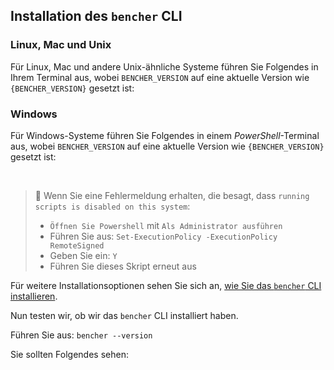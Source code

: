 

## Installation des `bencher` CLI

### Linux, Mac und Unix
Für Linux, Mac und andere Unix-ähnliche Systeme führen Sie Folgendes in Ihrem Terminal aus, wobei `BENCHER_VERSION` auf eine aktuelle Version wie <code>{BENCHER_VERSION}</code> gesetzt ist:

<CliUnixScriptVersion />

### Windows
Für Windows-Systeme führen Sie Folgendes in einem _PowerShell_-Terminal aus, wobei `BENCHER_VERSION` auf eine aktuelle Version wie <code>{BENCHER_VERSION}</code> gesetzt ist:

<CliWindowsScriptVersion />

<br />

> 🐰 Wenn Sie eine Fehlermeldung erhalten, die besagt, dass `running scripts is disabled on this system`:
> - `Öffnen Sie Powershell` mit `Als Administrator ausführen`
> - Führen Sie aus: `Set-ExecutionPolicy -ExecutionPolicy RemoteSigned`
> - Geben Sie ein: `Y`
> - Führen Sie dieses Skript erneut aus

Für weitere Installationsoptionen sehen Sie sich an, [wie Sie das `bencher` CLI installieren](/de/docs/how-to/install-cli).

Nun testen wir, ob wir das `bencher` CLI installiert haben.

Führen Sie aus: `bencher --version`

Sie sollten Folgendes sehen:

<QSCliVersionOutput />